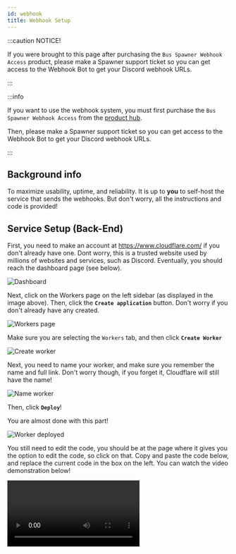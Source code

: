 ```yaml
---
id: webhook
title: Webhook Setup
---
```


:::caution NOTICE!

If you were brought to this page after purchasing the `Bus Spawner Webhook Access` product, please make a Spawner support ticket so you can get access to the Webhook Bot to get your Discord webhook URLs.

:::

:::info

If you want to use the webhook system, you must first purchase the `Bus Spawner Webhook Access` from the [product hub](https://www.roblox.com/games/refer?PlaceId=11746877837&PageType=GroupDetail&LocalTimestamp={localTimestamp}).

Then, please make a Spawner support ticket so you can get access to the Webhook Bot to get your Discord webhook URLs.

:::

## Background info

To maximize usability, uptime, and reliability. It is up to **you** to self-host the service that sends the webhooks. But don't worry, all the instructions and code is provided!

## Service Setup (Back-End)

First, you need to make an account at https://www.cloudflare.com/ if you don't already have one. Dont worry, this is a trusted website used by millions of websites and services, such as Discord. Eventually, you should reach the dashboard page (see below).

![Dashboard](/img/docs/spawner/webhook/dashboard.png)

Next, click on the Workers page on the left sidebar (as displayed in the image above). Then, click the **`Create application`** button. Don't worry if you don't already have any created.

![Workers page](/img/docs/spawner/webhook/workersdashboard.png)

Make sure you are selecting the `Workers` tab, and then click **`Create Worker`**

![Create worker](/img/docs/spawner/webhook/createworker.png)

Next, you need to name your worker, and make sure you remember the name and full link. Don't worry though, if you forget it, Cloudflare will still have the name!

![Name worker](/img/docs/spawner/webhook/deployworker.png)

Then, click **`Deploy`**!

You are almost done with this part!

![Worker deployed](/img/docs/spawner/webhook/workerdeployed.png)

You still need to edit the code, you should be at the page where it gives you the option to edit the code, so click on that. Copy and paste the code below, and replace the current code in the box on the left. You can watch the video demonstration below!


<Video source="/video/docs/spawner/webhook/code.mp4" />

```js showLineNumbers title="worker.js"
"use strict";
(() => {
  // dist/worker.js
  (() => {
    "use strict";
    var __webpack_modules__ = {
      "./src/handler.ts": (__unused_webpack_module, exports) => {
        Object.defineProperty(exports, "__esModule", { value: true });
        exports.handleRequest = void 0;
        function getParam(name, url) {
          name = name.replace(/[[\]]/g, "\\$&");
          name = name.replace(/\//g, "");
          const regex = new RegExp("[?&]" + name + "(=([^&#]*)|&|#|$)"),
            results = regex.exec(url);
          if (!results) return null;
          else if (!results[2]) return "";
          else if (results[2]) {
            results[2] = results[2].replace(/\//g, "");
          }
          return decodeURIComponent(results[2].replace(/\+/g, " "));
        }
        async function handleRequest(request) {
          if (request.url.includes("/post") && request.method == "POST") {
            let jsonBody = null;
            if (request.body) jsonBody = await request.json();
            const url = getParam("webhookurl", request.url);
            if (!jsonBody) return new Response("Missing Body", { status: 400 });
            if (!url)
              return new Response("Missing Webhook URL", { status: 400 });
            try {
              const req = await fetch(url, {
                method: "post",
                body: JSON.stringify(jsonBody),
                headers: {
                  "Content-Type": "application/json",
                },
              });
              if (req.status && req.status == 204)
                return new Response(null, {
                  status: 204,
                });
              return new Response(
                `Request Sent! You should see if it sent or not (if status code is not in the 200 range then something went wrong)`,
                {
                  status: req.status || 200,
                }
              );
            } catch (error) {
              return new Response(`Error - Message: ${error}`, { status: 500 });
            }
          } else if (
            request.url.includes("/webhookinfo") &&
            request.method == "GET"
          ) {
            const url = getParam("webhookurl", request.url);
            if (!url)
              return new Response("Missing Webhook URL", { status: 400 });
            try {
              const req = await fetch(url);
              return new Response(JSON.stringify(await req.json()), {
                status: req.status,
              });
            } catch (error) {
              return new Response(`Error - Message: ${error}`, { status: 500 });
            }
          } else if (
            request.url.includes("/thumb") &&
            request.method == "GET"
          ) {
            const userId = getParam("userId", request.url);
            if (!userId)
              return new Response("Missing User ID", { status: 400 });
            const thumbType = getParam("type", request.url);
            if (!thumbType)
              return new Response("Missing Thumbnail Type", { status: 400 });
            try {
              let req = null;
              if (thumbType == "0") {
                req = await fetch(
                  `https://thumbnails.roblox.com/v1/users/avatar-headshot?userIds=${userId}&size=420x420&format=Png&isCircular=false`
                );
              } else {
                req = await fetch(
                  `https://thumbnails.roblox.com/v1/users/avatar-bust?userIds=${userId}&size=420x420&format=Png&isCircular=false`
                );
              }
              return new Response((await req.json()).data[0].imageUrl, {
                status: req.status,
              });
            } catch (error) {
              return new Response(`Error - Message: ${error}`, { status: 500 });
            }
          } else {
            return new Response("Uh oh!", { status: 404 });
          }
        }
        exports.handleRequest = handleRequest;
      },
    };
    var __webpack_module_cache__ = {};
    function __webpack_require__(moduleId) {
      var cachedModule = __webpack_module_cache__[moduleId];
      if (cachedModule !== void 0) {
        return cachedModule.exports;
      }
      var module = (__webpack_module_cache__[moduleId] = {
        exports: {},
      });
      __webpack_modules__[moduleId](
        module,
        module.exports,
        __webpack_require__
      );
      return module.exports;
    }
    var __webpack_exports__ = {};
    (() => {
      var exports = __webpack_exports__;
      Object.defineProperty(exports, "__esModule", { value: true });
      const handler_1 = __webpack_require__("./src/handler.ts");
      addEventListener("fetch", (event) => {
        event.respondWith(handler_1.handleRequest(event.request));
      });
    })();
  })();
})();
//# sourceMappingURL=worker.js.map
```

Last, but not least. Click on **`Save & Deploy`**, and you are done with this part!

![Worker finished and deployed](/img/docs/spawner/webhook/saveanddeploy.png)

Now, for the next part of this setup, have that full `https://workers.dev` link handy!

## Roblox Studio Setup

### Bot & Discord Webhook

First, you need to invite the `Bus Spawner Webhook` bot (you can ping it in the Huxley Sales server) and invite it. You already should have been added to the system, so now in your own server, do `/generate-webhook` and specify the channel. It should now give you a Discord webhook link.

:::caution NOTICE!

If it doesn't let you generate one, make a ticket in the Discord server.

If the bot doesn't respond, please notify fisher#8036 on Discord.

The webhook you put in the spawner configuration **MUST** be generated by the Discord bot, or else the spawner will reject it. (It knows :O)

:::

### Spawner Configuration

Look for the `webhookSettings` options in the spawner configuration. Make the following edits:

- Set `webhookServerUrl` to the full `https://workers.dev` you have from earlier.
- Set `webhookClientUrl` to the Discord webhook generated by the Discord bot.

Now, you are done!
